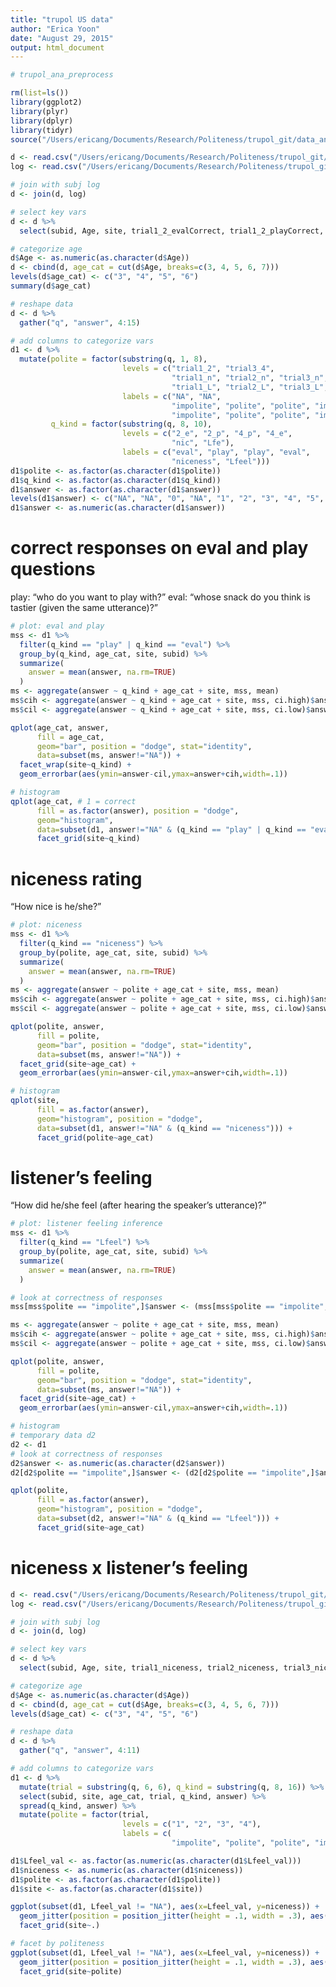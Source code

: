 ```yaml
---
title: "trupol US data"
author: "Erica Yoon"
date: "August 29, 2015"
output: html_document
---
```

```r
# trupol_ana_preprocess

rm(list=ls())
library(ggplot2)
library(plyr)
library(dplyr)
library(tidyr)
source("/Users/ericang/Documents/Research/Politeness/trupol_git/data_analysis/helper/useful.R")

d <- read.csv("/Users/ericang/Documents/Research/Politeness/trupol_git/data_analysis/data/trupol_data.csv")
log <- read.csv("/Users/ericang/Documents/Research/Politeness/trupol_git/data_analysis/info/trupol_subj.csv")

# join with subj log
d <- join(d, log)

# select key vars 
d <- d %>%
  select(subid, Age, site, trial1_2_evalCorrect, trial1_2_playCorrect, trial3_4_playCorrect, trial3_4_evalCorrect, trial1_niceness, trial2_niceness, trial3_niceness, trial4_niceness, trial1_Lfeel_val, trial2_Lfeel_val, trial3_Lfeel_val, trial4_Lfeel_val)

# categorize age
d$Age <- as.numeric(as.character(d$Age))
d <- cbind(d, age_cat = cut(d$Age, breaks=c(3, 4, 5, 6, 7)))
levels(d$age_cat) <- c("3", "4", "5", "6")
summary(d$age_cat)

# reshape data
d <- d %>%
  gather("q", "answer", 4:15)

# add columns to categorize vars
d1 <- d %>%
  mutate(polite = factor(substring(q, 1, 8),
                         levels = c("trial1_2", "trial3_4", 
                                    "trial1_n", "trial2_n", "trial3_n", "trial4_n",
                                    "trial1_L", "trial2_L", "trial3_L", "trial4_L"),
                         labels = c("NA", "NA",
                                    "impolite", "polite", "polite", "impolite",
                                    "impolite", "polite", "polite", "impolite")),
         q_kind = factor(substring(q, 8, 10),
                         levels = c("2_e", "2_p", "4_p", "4_e",
                                    "nic", "Lfe"),
                         labels = c("eval", "play", "play", "eval",
                                    "niceness", "Lfeel")))
d1$polite <- as.factor(as.character(d1$polite))
d1$q_kind <- as.factor(as.character(d1$q_kind))
d1$answer <- as.factor(as.character(d1$answer))
levels(d1$answer) <- c("NA", "NA", "0", "NA", "1", "2", "3", "4", "5", "0", "1")
d1$answer <- as.numeric(as.character(d1$answer))
```

# correct responses on eval and play questions

play: "who do you want to play with?"
eval: "whose snack do you think is tastier (given the same utterance)?"

```r
# plot: eval and play
mss <- d1 %>%
  filter(q_kind == "play" | q_kind == "eval") %>%
  group_by(q_kind, age_cat, site, subid) %>%
  summarize(
    answer = mean(answer, na.rm=TRUE)
  )
ms <- aggregate(answer ~ q_kind + age_cat + site, mss, mean)
ms$cih <- aggregate(answer ~ q_kind + age_cat + site, mss, ci.high)$answer
ms$cil <- aggregate(answer ~ q_kind + age_cat + site, mss, ci.low)$answer

qplot(age_cat, answer, 
      fill = age_cat, 
      geom="bar", position = "dodge", stat="identity",
      data=subset(ms, answer!="NA")) + 
  facet_wrap(site~q_kind) +
  geom_errorbar(aes(ymin=answer-cil,ymax=answer+cih,width=.1))

# histogram
qplot(age_cat, # 1 = correct
      fill = as.factor(answer), position = "dodge", 
      geom="histogram",
      data=subset(d1, answer!="NA" & (q_kind == "play" | q_kind == "eval"))) + 
      facet_grid(site~q_kind)
```

# niceness rating

"How nice is he/she?"

```r
# plot: niceness
mss <- d1 %>%
  filter(q_kind == "niceness") %>%
  group_by(polite, age_cat, site, subid) %>%
  summarize(
    answer = mean(answer, na.rm=TRUE)
  )
ms <- aggregate(answer ~ polite + age_cat + site, mss, mean)
ms$cih <- aggregate(answer ~ polite + age_cat + site, mss, ci.high)$answer
ms$cil <- aggregate(answer ~ polite + age_cat + site, mss, ci.low)$answer

qplot(polite, answer, 
      fill = polite, 
      geom="bar", position = "dodge", stat="identity",
      data=subset(ms, answer!="NA")) + 
  facet_grid(site~age_cat) +
  geom_errorbar(aes(ymin=answer-cil,ymax=answer+cih,width=.1))

# histogram
qplot(site,
      fill = as.factor(answer),
      geom="histogram", position = "dodge",
      data=subset(d1, answer!="NA" & (q_kind == "niceness"))) + 
      facet_grid(polite~age_cat)
```

# listener's feeling 

"How did he/she feel (after hearing the speaker's utterance)?"

```r
# plot: listener feeling inference
mss <- d1 %>%
  filter(q_kind == "Lfeel") %>%
  group_by(polite, age_cat, site, subid) %>%
  summarize(
    answer = mean(answer, na.rm=TRUE)
  )

# look at correctness of responses
mss[mss$polite == "impolite",]$answer <- (mss[mss$polite == "impolite",]$answer - 1) * (-1)

ms <- aggregate(answer ~ polite + age_cat + site, mss, mean)
ms$cih <- aggregate(answer ~ polite + age_cat + site, mss, ci.high)$answer
ms$cil <- aggregate(answer ~ polite + age_cat + site, mss, ci.low)$answer

qplot(polite, answer, 
      fill = polite, 
      geom="bar", position = "dodge", stat="identity",
      data=subset(ms, answer!="NA")) + 
  facet_grid(site~age_cat) +
  geom_errorbar(aes(ymin=answer-cil,ymax=answer+cih,width=.1))

# histogram
# temporary data d2
d2 <- d1
# look at correctness of responses
d2$answer <- as.numeric(as.character(d2$answer))
d2[d2$polite == "impolite",]$answer <- (d2[d2$polite == "impolite",]$answer - 1) * (-1)

qplot(polite,
      fill = as.factor(answer),
      geom="histogram", position = "dodge",
      data=subset(d2, answer!="NA" & (q_kind == "Lfeel"))) + 
      facet_grid(site~age_cat)
```

# niceness x listener's feeling

```r
d <- read.csv("/Users/ericang/Documents/Research/Politeness/trupol_git/data_analysis/data/trupol_data.csv")
log <- read.csv("/Users/ericang/Documents/Research/Politeness/trupol_git/data_analysis/info/trupol_subj.csv")

# join with subj log
d <- join(d, log)

# select key vars 
d <- d %>%
  select(subid, Age, site, trial1_niceness, trial2_niceness, trial3_niceness, trial4_niceness, trial1_Lfeel_val, trial2_Lfeel_val, trial3_Lfeel_val, trial4_Lfeel_val)

# categorize age
d$Age <- as.numeric(as.character(d$Age))
d <- cbind(d, age_cat = cut(d$Age, breaks=c(3, 4, 5, 6, 7)))
levels(d$age_cat) <- c("3", "4", "5", "6")

# reshape data
d <- d %>%
  gather("q", "answer", 4:11)

# add columns to categorize vars
d1 <- d %>%
  mutate(trial = substring(q, 6, 6), q_kind = substring(q, 8, 16)) %>%
  select(subid, site, age_cat, trial, q_kind, answer) %>%
  spread(q_kind, answer) %>%
  mutate(polite = factor(trial,
                         levels = c("1", "2", "3", "4"),
                         labels = c(
                                    "impolite", "polite", "polite", "impolite")))

d1$Lfeel_val <- as.factor(as.numeric(as.character(d1$Lfeel_val)))
d1$niceness <- as.numeric(as.character(d1$niceness))
d1$polite <- as.factor(as.character(d1$polite))
d1$site <- as.factor(as.character(d1$site))

ggplot(subset(d1, Lfeel_val != "NA"), aes(x=Lfeel_val, y=niceness)) +
  geom_jitter(position = position_jitter(height = .1, width = .3), aes(colour = niceness)) +
  facet_grid(site~.)

# facet by politeness
ggplot(subset(d1, Lfeel_val != "NA"), aes(x=Lfeel_val, y=niceness)) +
  geom_jitter(position = position_jitter(height = .1, width = .3), aes(colour = niceness)) +
  facet_grid(site~polite)
```
